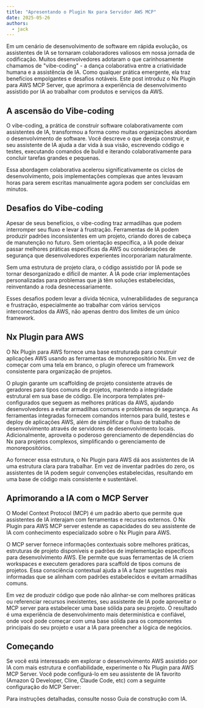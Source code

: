 ```yaml
---
title: "Apresentando o Plugin Nx para Servidor AWS MCP"
date: 2025-05-26
authors:
  - jack
---
```





Em um cenário de desenvolvimento de software em rápida evolução, os assistentes de IA se tornaram colaboradores valiosos em nossa jornada de codificação. Muitos desenvolvedores adotaram o que carinhosamente chamamos de "vibe-coding" - a dança colaborativa entre a criatividade humana e a assistência de IA. Como qualquer prática emergente, ela traz benefícios empolgantes e desafios notáveis. Este post introduz o Nx Plugin para AWS MCP Server, que aprimora a experiência de desenvolvimento assistido por IA ao trabalhar com produtos e serviços da AWS.

## A ascensão do Vibe-coding

O vibe-coding, a prática de construir software colaborativamente com assistentes de IA, transformou a forma como muitas organizações abordam o desenvolvimento de software. Você descreve o que deseja construir, e seu assistente de IA ajuda a dar vida à sua visão, escrevendo código e testes, executando comandos de build e iterando colaborativamente para concluir tarefas grandes e pequenas.

Essa abordagem colaborativa acelerou significativamente os ciclos de desenvolvimento, pois implementações complexas que antes levavam horas para serem escritas manualmente agora podem ser concluídas em minutos.

## Desafios do Vibe-coding

Apesar de seus benefícios, o vibe-coding traz armadilhas que podem interromper seu fluxo e levar à frustração. Ferramentas de IA podem produzir padrões inconsistentes em um projeto, criando dores de cabeça de manutenção no futuro. Sem orientação específica, a IA pode deixar passar melhores práticas específicas da AWS ou considerações de segurança que desenvolvedores experientes incorporariam naturalmente.

Sem uma estrutura de projeto clara, o código assistido por IA pode se tornar desorganizado e difícil de manter. A IA pode criar implementações personalizadas para problemas que já têm soluções estabelecidas, reinventando a roda desnecessariamente.

Esses desafios podem levar a dívida técnica, vulnerabilidades de segurança e frustração, especialmente ao trabalhar com vários serviços interconectados da AWS, não apenas dentro dos limites de um único framework.

## Nx Plugin para AWS

O Nx Plugin para AWS fornece uma base estruturada para construir aplicações AWS usando as ferramentas de monorepositório Nx. Em vez de começar com uma tela em branco, o plugin oferece um framework consistente para organização de projetos.

O plugin garante um scaffolding de projeto consistente através de geradores para tipos comuns de projetos, mantendo a integridade estrutural em sua base de código. Ele incorpora templates pré-configurados que seguem as melhores práticas da AWS, ajudando desenvolvedores a evitar armadilhas comuns e problemas de segurança. As ferramentas integradas fornecem comandos internos para build, testes e deploy de aplicações AWS, além de simplificar o fluxo de trabalho de desenvolvimento através de servidores de desenvolvimento locais. Adicionalmente, aproveita o poderoso gerenciamento de dependências do Nx para projetos complexos, simplificando o gerenciamento de monorepositórios.

Ao fornecer essa estrutura, o Nx Plugin para AWS dá aos assistentes de IA uma estrutura clara para trabalhar. Em vez de inventar padrões do zero, os assistentes de IA podem seguir convenções estabelecidas, resultando em uma base de código mais consistente e sustentável.

## Aprimorando a IA com o MCP Server

O Model Context Protocol (MCP) é um padrão aberto que permite que assistentes de IA interajam com ferramentas e recursos externos. O Nx Plugin para AWS MCP server estende as capacidades do seu assistente de IA com conhecimento especializado sobre o Nx Plugin para AWS.

O MCP server fornece informações contextuais sobre melhores práticas, estruturas de projeto disponíveis e padrões de implementação específicos para desenvolvimento AWS. Ele permite que suas ferramentas de IA criem workspaces e executem geradores para scaffold de tipos comuns de projetos. Essa consciência contextual ajuda a IA a fazer sugestões mais informadas que se alinham com padrões estabelecidos e evitam armadilhas comuns.

Em vez de produzir código que pode não alinhar-se com melhores práticas ou referenciar recursos inexistentes, seu assistente de IA pode aproveitar o MCP server para estabelecer uma base sólida para seu projeto. O resultado é uma experiência de desenvolvimento mais determinística e confiável, onde você pode começar com uma base sólida para os componentes principais do seu projeto e usar a IA para preencher a lógica de negócios.

## Começando

Se você está interessado em explorar o desenvolvimento AWS assistido por IA com mais estrutura e confiabilidade, experimente o Nx Plugin para AWS MCP Server. Você pode configurá-lo em seu assistente de IA favorito (Amazon Q Developer, Cline, Claude Code, etc) com a seguinte configuração do MCP Server:

<Snippet name="mcp/config" />

Para instruções detalhadas, consulte nosso <Link path="/get_started/building-with-ai">Guia de construção com IA</Link>.